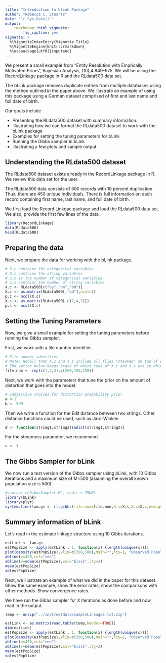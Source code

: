```yaml
---
title: "Introduction to blink Package"
author: "Rebecca C. Steorts"
date: "`r Sys.Date()`"
output: 
    rmarkdown::html_vignette:
        fig_caption: yes
vignette: >
  %\VignetteIndexEntry{Vignette Title}
  %\VignetteEngine{knitr::rmarkdown}
  %\usepackage[utf8]{inputenc}
---
```

We present a small example from "Entity Resolution with Emprically Motivated Priors", Bayesian Analysis, (10),4:849-975. We will be using the RecordLinkage package in R and the RLdata500 data set. 

The bLink package removes duplicate entries from multiple databases using the method outlined in the paper above. We illustrate an example of using this package using a German dataset comprised of first and last name and full date of birth.

Our goals include

- Presenting the RLdata500 dataset with summary information.
- Illustrating how we can format the RLdata500 dataset to work with the bLink package
- Examples for setting the tuning parameters for bLink
- Running the Gibbs sampler in bLink
- Illustrating a few plots and sample output

## Understanding the RLdata500 dataset

The RLdata500 dataset exists already in the RecordLinkage package in R. We review this data set for the user. 

The RLdata500 data consists of 500 records with 10 percent duplication. Thus, there are 450 unique individuals. There is full information on each record containing first name, last name, and full date of birth. 

We first load the Record Linkgae package and load the RLdata500 data set. We also, provide the first few lines of the data. 

```r
library(RecordLinkage)
data(RLdata500)
head(RLdata500)
```

## Preparing the data

Next, we prepare the data for working with the bLink package. 

```r
# X.c contains the categorical variables
# X.s contains the string variables 
# p.c is the number of categorical variables
# p.s contains the number of string variables
X.c <- RLdata500[c("by","bm","bd")]
X.c <- as.matrix(RLdata500[,"bd"],ncol=1)
p.c <- ncol(X.c)
X.s <- as.matrix(RLdata500[-c(2,4,7)])
p.s <- ncol(X.s)
```

## Setting the Tuning Parameters

Now, we give a small example for setting the tuning parameters before running the Gibbs sampler.

First, we work with a file number identifier.
```r
# File number identifier
# Note: Recall that X.c and X.s include all files "stacked" on top of each other.
# The vector below keeps track of which rows of X.c and X.s are in which files.
file.num <- rep(c(1,2,3),c(200,150,150))
```

Next, we work with the parameters that tune the prior on the amount of distortion that goes into the model. 
```r
# Subjective choices for distortion probability prior
a <-1
b <- 999
```

Then we write a function for the Edit distance between two strings. Other distance functions could be used, such as Jaro-Winkler.  
```r
d <- function(string1,string2){adist(string1,string2)}
```

For the steepness parameter, we recommend
```r
c <- 1
```

## The Gibbs Sampler for bLink
We now run a test version of the Gibbs sampler using bLink, with 10 Gibbs iterations and a maximum size of M=500 (assuming the overall known population size is 500).

```r
#source('ebGibbsSampler.R', chdir = TRUE)
library(bLink)
library(plyr)
system.time(lam.gs <- rl.gibbs(file.num=file.num,X.s=X.s,X.c=X.c,num.gs=2,a=a,b=b,c=c,d=d, M=500))
```

## Summary information of bLink

Let's read in the estimate linkage structure using 10 Gibbs iterations.

```r
estLink <- lam.gs
estPopSize <- apply(estLink , 1, function(x) {length(unique(x))})
plot(density(estPopSize),xlim=c(300,500),main="",lty=1, "Observed Population Size", ylim= c(0,1))
abline(v=450,col="red")
abline(v=mean(estPopSize),col="black",lty=2)
mean(estPopSize)
sd(estPopSize)
```

Next, we illustrate an example of what we did in the paper for this dataset. 
Show the same example, show the error rates, show the comparisons with other methods. Show convergence rates. 

We have run the Gibbs sampler for X iterations as done before and now read in the output. 

```r

temp <- unzip("../inst/extdata/sampleLinkage2.txt.zip")

estLink <- as.matrix(read.table(temp,header=TRUE))
dim(estLink)
estPopSize <- apply(estLink , 1, function(x) {length(unique(x))})
plot(density(estPopSize),xlim=c(300,500),main="",lty=1, "Observed Population Size", ylim= c(0,1))
abline(v=450,col="red")
abline(v=mean(estPopSize),col="black",lty=2)
mean(estPopSize)
sd(estPopSize)
```




